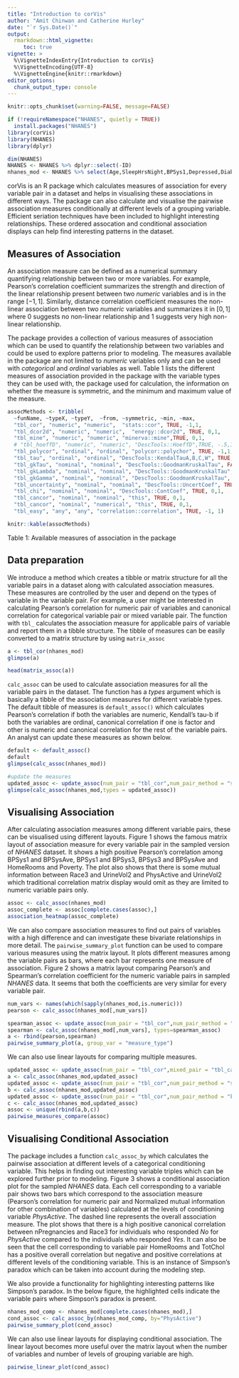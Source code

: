 ```yaml
---
title: "Introduction to corVis"
author: "Amit Chinwan and Catherine Hurley"
date: "`r Sys.Date()`"
output:
  rmarkdown::html_vignette:
     toc: true
vignette: >
  %\VignetteIndexEntry{Introduction to corVis}
  %\VignetteEncoding{UTF-8}
  %\VignetteEngine{knitr::rmarkdown}
editor_options: 
  chunk_output_type: console
---
```




```r
knitr::opts_chunk$set(warning=FALSE, message=FALSE)
```


```r
if (!requireNamespace("NHANES", quietly = TRUE))
  install.packages("NHANES")
library(corVis)
library(NHANES)
library(dplyr)

dim(NHANES)
NHANES <- NHANES %>% dplyr::select(-ID)
nhanes_mod <- NHANES %>% select(Age,SleepHrsNight,BPSys1,Depressed,Diabetes,TotChol,PhysActive,HealthGen)

```

corVis is an R package which calculates measures of association for every variable pair in a dataset and helps in visualising these associations in different ways. The package can also calculate and visualise the pairwise association measures conditionally at different levels of a grouping variable. Efficient seriation techniques have been included to highlight interesting relationships. These ordered assocation and conditional association displays can help find interesting patterns in the dataset.


## Measures of Association

An association measure can be defined as a numerical summary quantifying relationship between two or more variables. For example, Pearson's correlation coefficient summarizes the strength and direction of the linear relationship present between two *numeric* variables and is in the range $[-1,1]$. Similarly, distance correlation coefficient measures the non-linear association between two *numeric* variables and summarizes it in $[0,1]$ where $0$ suggests no non-linear relationship and $1$ suggests very high non-linear relationship.

The package provides a collection of various measures of association which can be used to quantify the relationship between two variables and could be used to explore patterns prior to modeling. The measures available in the package are not limited to *numeric* variables only and can be used with *categorical* and *ordinal* variables as well. Table 1 lists the different measures of association provided in the package with the variable types they can be used with, the package used for calculation, the information on whether the measure is symmetric, and the minimum and maximum value of the measure.
```r
assocMethods <- tribble(
  ~funName, ~typeX, ~typeY,  ~from, ~symmetric, ~min, ~max,
  "tbl_cor", "numeric", "numeric",  "stats::cor", TRUE, -1,1,
  "tbl_dcor2d", "numeric", "numeric",  "energy::dcor2d", TRUE, 0,1,
  "tbl_mine", "numeric", "numeric", "minerva::mine",TRUE, 0,1,
  # "tbl_hoeffD", "numeric", "numeric", "DescTools::HoeffD",TRUE, -.5,1,
  "tbl_polycor", "ordinal", "ordinal", "polycor::polychor", TRUE, -1,1,
  "tbl_tau", "ordinal", "ordinal", "DescTools::KendalTauA,B,C,W", TRUE, -1,1,
  "tbl_gkTau", "nominal", "nominal", "DescTools::GoodmanKruskalTau", FALSE, 0,1,
  "tbl_gkLambda", "nominal", "nominal", "DescTools::GoodmanKruskalTau", TRUE, 0,1,
  "tbl_gkGamma", "nominal", "nominal", "DescTools::GoodmanKruskalTau", TRUE, 0,1,
  "tbl_uncertainty", "nominal", "nominal", "DescTools::UncertCoef", TRUE, 0,1,
  "tbl_chi", "nominal", "nominal", "DescTools::ContCoef", TRUE, 0,1,
  "tbl_cancor", "nominal", "nominal", "this", TRUE, 0,1,
  "tbl_cancor", "nominal", "numerical", "this", TRUE, 0,1,
  "tbl_easy", "any", "any", "correlation::correlation", TRUE, -1, 1)

knitr::kable(assocMethods)
```
Table 1: Available measures of association in the package


## Data preparation

We introduce a method which creates a tibble or matrix structure for all the variable pairs in a dataset along with calculated association measures. These measures are controlled by the user and depend on the types of variable in the variable pair. For example, a user might be interested in calculating Pearson's correlation for numeric pair of variables and canonical correlation for categorical variable pair or mixed variable pair. The function with `tbl_` calculates the association measure for applicable pairs of variable and report them in a tibble structure. The tibble of measures can be easily converted to a matrix structure by using `matrix_assoc`

```r
a <- tbl_cor(nhanes_mod)
glimpse(a)

head(matrix_assoc(a))
```


`calc_assoc` can be used to calculate association measures for all the variable pairs in the dataset. The function has a *types* argument which is basically a tibble of the association measures for different variable types. The default tibble of measures is `default_assoc()` which calculates Pearson's correlation if both the variables are numeric, Kendall's tau-b if both the variables are ordinal, canonical correlation if one is factor and other is numeric and canonical correlation for the rest of the variable pairs. An analyst can update these measures as shown below.

```r
default <- default_assoc()
default
glimpse(calc_assoc(nhanes_mod))

#update the measures
updated_assoc <- update_assoc(num_pair = "tbl_cor",num_pair_method = "spearman",mixed_pair = "tbl_cancor",other_pair = "tbl_nmi")
glimpse(calc_assoc(nhanes_mod,types = updated_assoc))
```




## Visualising Association

After calculating association measures among different variable pairs, these can be visualised using different layouts. Figure 1 shows the famous matrix layout of association measure for every variable pair in the sampled version of *NHANES* dataset. It shows a high positive Pearson's correlation among BPSys1 and BPSysAve, BPSys1 and BPSys3, BPSys3 and BPSysAve and HomeRooms and Poverty. The plot also shows that there is some mutual information between Race3 and UrineVol2 and PhysActive and UrineVol2 which traditional correlation matrix display would omit as they are limited to numeric variable pairs only. 
```r
assoc <- calc_assoc(nhanes_mod)
assoc_complete <- assoc[complete.cases(assoc),]
association_heatmap(assoc_complete)
```


We can also compare association measures to find out pairs of variables with a high difference and can investigate these bivariate relationships in more detail. The `pairwise_summary_plot` function can be used to compare various measures using the matrix layout. It plots different measures among the variable pairs as bars, where each bar represents one measure of association. Figure 2 shows a matrix layout comparing Pearson's and Spearman's correlation coefficient for the numeric variable pairs in sampled *NHANES* data. It seems that both the coefficients are very similar for every variable pair.
```r

num_vars <- names(which(sapply(nhanes_mod,is.numeric)))
pearson <- calc_assoc(nhanes_mod[,num_vars])

spearman_assoc <- update_assoc(num_pair = "tbl_cor",num_pair_method = "spearman",mixed_pair = "tbl_cancor",other_pair = "tbl_nmi")
spearman <- calc_assoc(nhanes_mod[,num_vars], types=spearman_assoc)
a <- rbind(pearson,spearman)
pairwise_summary_plot(a, group_var = "measure_type")
```


We can also use linear layouts for comparing multiple measures. 

```r

updated_assoc <- update_assoc(num_pair = "tbl_cor",mixed_pair = "tbl_cancor",other_pair = "tbl_nmi")
a <- calc_assoc(nhanes_mod,updated_assoc)
updated_assoc <- update_assoc(num_pair = "tbl_cor",num_pair_method = "spearman",mixed_pair = "tbl_nmi",other_pair = "tbl_nmi")
b <- calc_assoc(nhanes_mod,updated_assoc)
updated_assoc <- update_assoc(num_pair = "tbl_cor",num_pair_method = "kendall",mixed_pair = "tbl_nmi",other_pair = "tbl_nmi")
c <- calc_assoc(nhanes_mod,updated_assoc)
assoc <- unique(rbind(a,b,c))
pairwise_measures_compare(assoc)

```



## Visualising Conditional Association


The package includes a function `calc_assoc_by` which calculates the pairwise association at different levels of a categorical conditioning variable. This helps in finding out interesting variable triples which can be explored further prior to modeling. Figure 3 shows a conditional association plot for the sampled *NHANES* data. Each cell corresponding to a variable pair shows two bars which correspond to the association measure (Pearson's correlation for numeric pair and Normalized mutual information for other combination of variables) calculated at the levels of conditioning variable *PhysActive*. The dashed line represents the overall association measure. The plot shows that there is a high positive canonical correlation between nPregnancies and Race3 for individuals who responded *No* for *PhysActive* compared to the individuals who responded *Yes*. It can also be seen that the cell corresponding to variable pair HomeRooms and TotChol has a positive overall correlation but negative and positive correlations at different levels of the conditioning variable. This is an instance of Simpson's paradox which can be taken into account during the modeling step.

We also provide a functionality for highlighting interesting patterns like Simpson's paradox. In the below figure, the highlighted cells indicate the variable pairs where Simpson's paradox is present.
```r
nhanes_mod_comp <- nhanes_mod[complete.cases(nhanes_mod),]
cond_assoc <- calc_assoc_by(nhanes_mod_comp, by="PhysActive")
pairwise_summary_plot(cond_assoc)
```


We can also use linear layouts for displaying conditional association. The linear layout becomes more useful over the matrix layout when the number of variables and number of levels of grouping variable are high.

```r
pairwise_linear_plot(cond_assoc)
```











